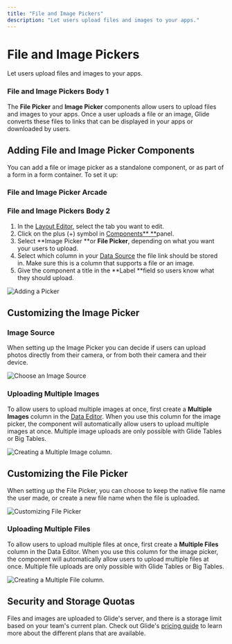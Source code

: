 ```yaml
---
title: "File and Image Pickers"
description: "Let users upload files and images to your apps."
---
```


# File and Image Pickers

Let users upload files and images to your apps.

### File and Image Pickers Body 1

The **File Picker** and **Image Picker** components allow users to upload files and images to your apps. Once a user uploads a file or an image, Glide converts these files to links that can be displayed in your apps or downloaded by users.

## Adding File and Image Picker Components

You can add a file or image picker as a standalone component, or as part of a form in a form container. To set it up:

### File and Image Picker Arcade

### File and Image Pickers Body 2

1. In the [Layout Editor](/intro-to-layout), select the tab you want to edit.
2. Click on the plus (+) symbol in [Components** **](/components)panel.
3. Select **Image Picker **or **File Picker**, depending on what you want your users to upload.
4. Select which column in your [Data Source](/data-sources) the file link should be stored in. Make sure this is a column that supports a file or an image. 
5. Give the component a title in the **Label **field so users know what they should upload.



![Adding a Picker](https://images.ctfassets.net/yreygbm72t08/4PedTUNsCGFnfBDRA9HUAA/550dd2395beabba1e1c84b69471c593f/image.png)



## Customizing the Image Picker

### Image Source

When setting up the Image Picker you can decide if users can upload photos directly from their camera, or from both their camera and their device.



![Choose an Image Source](https://images.ctfassets.net/yreygbm72t08/7eBAIsVJBaHkEZljIC7tDY/09db610b1ede42b8f66f06101dab1c4e/image.png)



### Uploading Multiple Images

To allow users to upload multiple images at once, first create a **Multiple Images** column in the [Data Editor](/data-editor). When you use this column for the image picker, the component will automatically allow users to upload multiple images at once. Multiple image uploads are only possible with Glide Tables or Big Tables.



![Creating a Multiple Image column.](https://images.ctfassets.net/yreygbm72t08/1ZgfjB5HTmcXDc0GchiNN/6036f75a115b18dc5518b1d7c8fd2df8/image.png)



## Customizing the File Picker

When setting up the File Picker, you can choose to keep the native file name the user made, or create a new file name when the file is uploaded.



![Customizing File Picker](https://images.ctfassets.net/yreygbm72t08/7FLOA8F8NvlF5XHh1ne6Cm/07b7a171dcea1fb1c6d620ff19277a0f/image.png)



### Uploading Multiple Files

To allow users to upload multiple files at once, first create a **Multiple Files** column in the Data Editor. When you use this column for the image picker, the component will automatically allow users to upload multiple files at once. Multiple file uploads are only possible with Glide Tables or Big Tables.



![Creating a Multiple File column. ](https://images.ctfassets.net/yreygbm72t08/6oTCKLhpItok6dYkSo4znY/0cec903c624e0bc84a9c67261c4c346a/image.png)



## Security and Storage Quotas

Files and images are uploaded to Glide's server, and there is a storage limit based on your team's current plan. Check out Glide's [pricing guide](https://www.glideapps.com/pricing) to learn more about the different plans that are available.

